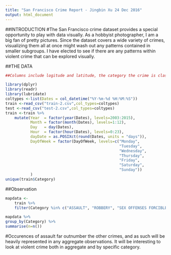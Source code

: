 ```yaml
---
title: "San Francisco Crime Report - Jingbin Xu 24 Dec 2016"
output: html_document
---
```


##INTRODUCTION
#The San Francisco crime dataset provides a special opportunity to play with data visually. As a hobbyist photographer, I am a big fan of pretty pictures. Since the dataset covers a wide variety of crimes, visualizing them all at once might wash out any patterns contained in smaller subgroups. I have elected to see if there are any patterns within violent crime that can be explored visually.

##THE DATA
```r
##Columns include logitude and latitude, the category the crime is classified as,and date and time. When we import the data, we extract the Year, Month, Day, and Hour as individual columns. This will allow us to break out our visualizations more easily into these dimensions. Lets look at all the crime categories to see which might fall under the umbrella of ???Violent Crime???
```

```R
library(dplyr)
library(readr)
library(lubridate)
coltypes <-list(Dates = col_datetime("%Y-%m-%d %H:%M:%S"))
train <-read_csv("train-2.csv",col_types=coltypes)
test <-read_csv("test-2.csv",col_types=coltypes) 
train <-train %>%
    mutate(Year  = factor(year(Dates), levels=2003:2015),
           Month = factor(month(Dates), levels=1:12),
           Day   = day(Dates),
           Hour  = factor(hour(Dates), levels=0:23),
           dayDate = as.POSIXct(round(Dates, units = "days")),
           DayOfWeek = factor(DayOfWeek, levels=c("Monday",
                                                  "Tuesday",
                                                  "Wednesday",
                                                  "Thursday",
                                                  "Friday",
                                                  "Saturday",
                                                  "Sunday"))
           )
unique(train$Category)
```
##Observation
```r
mapdata <-
    train %>%
    filter(Category %in% c("ASSAULT", "ROBBERY", "SEX OFFENSES FORCIBLE"))

mapdata %>%
group_by(Category) %>%
summarise(n=n())
```
#Occurences of assault far outnumber the other crimes, and as such will be heavily represented in any aggregate observations. It will be interesting to look at violent crime both in aggregate and by specific category.